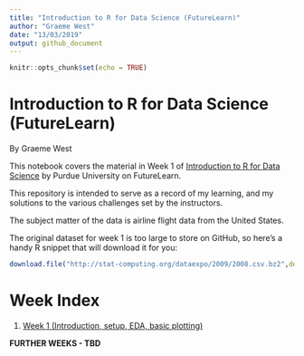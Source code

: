 ```yaml
---
title: "Introduction to R for Data Science (FutureLearn)"
author: "Graeme West"
date: "13/03/2019"
output: github_document
---
```


```r
knitr::opts_chunk$set(echo = TRUE)
```

# Introduction to R for Data Science (FutureLearn)

By Graeme West

This notebook covers the material in Week 1 of [Introduction to R for Data Science](https://www.futurelearn.com/courses/data-science/5) by Purdue University on FutureLearn.

This repository is intended to serve as a record of my learning, and my solutions to the various challenges set by the instructors.

The subject matter of the data is airline flight data from the United States.

The original dataset for week 1 is too large to store on GitHub, so here's a handy R snippet that will download it for you:
```r
download.file("http://stat-computing.org/dataexpo/2009/2008.csv.bz2",destfile="datasets/2008.csv.bz2",method="libcurl")
```


# Week Index

1. [Week 1 (Introduction, setup, EDA, basic plotting)](Intro_to_R_Week_1.md)

**FURTHER WEEKS - TBD**